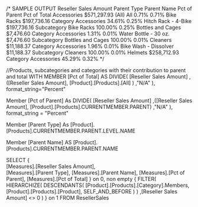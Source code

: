 /* SAMPLE OUTPUT
						Reseller Sales Amount	Parent Type	Parent Name			Pct of Parent	Pct of Total
Accessories				$571,297.93				(All)		All					0.71%			0.71%
Bike Racks				$197,736.16				Category	Accessories			34.61%			0.25%
Hitch Rack - 4-Bike		$197,736.16				Subcategory	Bike Racks			100.00%			0.25%
Bottles and Cages		$7,476.60				Category	Accessories			1.31%			0.01%
Water Bottle - 30 oz.	$7,476.60				Subcategory	Bottles and Cages	100.00%			0.01%
Cleaners				$11,188.37				Category	Accessories			1.96%			0.01%
Bike Wash - Dissolver	$11,188.37				Subcategory	Cleaners			100.00%			0.01%
Helmets					$258,712.93				Category	Accessories			45.29%			0.32%
*/
			
//Products, subcategories and categories with their contribution to parent and total
WITH
MEMBER [Pct of Total] AS 
	DIVIDE(
		[Reseller Sales Amount]
		,([Reseller Sales Amount], [Product].[Products].[All] )
		,"N/A"
	), format_string="Percent"

Member [Pct of Parent] As
	DIVIDE(
		[Reseller Sales Amount]
		,([Reseller Sales Amount], [Product].[Products].CURRENTMEMBER.PARENT)
		,"N/A"
	), format_string = "Percent"

Member [Parent Type] As
	[Product].[Products].CURRENTMEMBER.PARENT.LEVEL.NAME

Member [Parent Name] AS
	[Product].[Products].CURRENTMEMBER.PARENT.NAME

SELECT 
	{		
		[Measures].[Reseller Sales Amount],		
		[Measures].[Parent Type],
		[Measures].[Parent Name],
		[Measures].[Pct of Parent],
		[Measures].[Pct of Total]
	} on 0,
	non empty {
		FILTER(
			HIERARCHIZE(
				DESCENDANTS(
					[Product].[Products].[Category].Members,
					[Product].[Products].[Product],
					SELF_AND_BEFORE
				)
			)
		,[Reseller Sales Amount] <> 0
		)
	} on 1
FROM ResellerSales